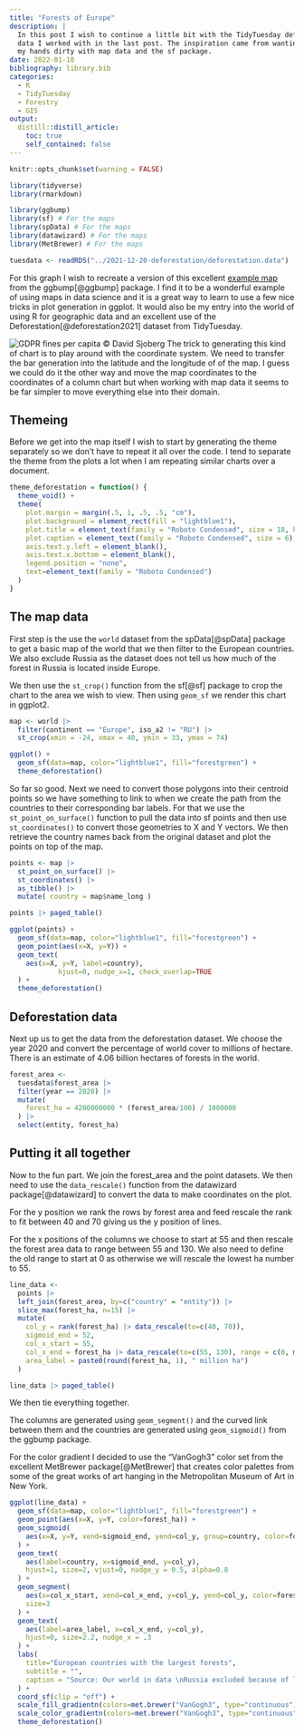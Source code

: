 ```yaml
---
title: "Forests of Europe"
description: |
  In this post I wish to continue a little bit with the TidyTuesday deforestation
  data I worked with in the last post. The inspiration came from wanting to get 
  my hands dirty with map data and the sf package.
date: 2022-01-10
bibliography: library.bib
categories:
  - R
  - TidyTuesday
  - Forestry
  - GIS
output:
  distill::distill_article:
    toc: true
    self_contained: false
---
```



```r
knitr::opts_chunk$set(warning = FALSE)

library(tidyverse)
library(rmarkdown)

library(ggbump)
library(sf) # For the maps
library(spData) # For the maps
library(datawizard) # For the maps
library(MetBrewer) # For the maps

tuesdata <- readRDS("../2021-12-20-deforestation/deforestation.data")
```

For this graph I wish to recreate a version of this excellent [example map](https://github.com/davidsjoberg/ggbump#sigmoid-curves-examples) from the ggbump[@ggbump] package. I find it to be a wonderful example of using maps in data science and it is a great way to learn to use a few nice tricks in plot generation in ggplot. It would also be my entry into the world of using R for geographic data and an excellent use of the Deforestation[@deforestation2021] dataset from TidyTuesday.

![GDPR fines per capita © David Sjoberg](ranking_gdpr.png)
The trick to generating this kind of chart is to play around with the coordinate system. We need to transfer the bar generation into the latitude and the longitude of of the map. I guess we could do it the other way and move the map coordinates to the coordinates of a column chart but when working with map data it seems to be far simpler to move everything else into their domain.

## Themeing

Before we get into the map itself I wish to start by generating the theme separately so we don't have to repeat it all over the code. I tend to separate the theme from the plots a lot when I am repeating similar charts over a document.

```r
theme_deforestation = function() {
  theme_void() +
  theme(
    plot.margin = margin(.5, 1, .5, .5, "cm"),
    plot.background = element_rect(fill = "lightblue1"),
    plot.title = element_text(family = "Roboto Condensed", size = 18, hjust=0.5),
    plot.caption = element_text(family = "Roboto Condensed", size = 6),
    axis.text.y.left = element_blank(),
    axis.text.x.bottom = element_blank(),
    legend.position = "none",
    text=element_text(family = "Roboto Condensed")
  )
}
```

## The map data

First step is the use the `world` dataset from the spData[@spData] package to get a basic map of the world that we then filter to the European countries. We also exclude Russia as the dataset does not tell us how much of the forest in Russia is located inside Europe. 

We then use the `st_crop()` function from the sf[@sf] package to crop the chart to the area we wish to view. Then using `geom_sf` we render this chart in ggplot2.

```r

map <- world |> 
  filter(continent == "Europe", iso_a2 != "RU") |> 
  st_crop(xmin = -24, xmax = 40, ymin = 33, ymax = 74)

ggplot() +
  geom_sf(data=map, color="lightblue1", fill="forestgreen") +
  theme_deforestation()
```
So far so good. Next we need to convert those polygons into their centroid points so we have something to link to when we create the path from the countries to their corresponding bar labels. For that we use the `st_point_on_surface()` function to pull the data into sf points and then use `st_coordinates()` to convert those geometries to X and Y vectors. We then retrieve the country names back from the original dataset and plot the points on top of the map.

```r
points <- map |> 
  st_point_on_surface() |> 
  st_coordinates() |> 
  as_tibble() |> 
  mutate( country = map$name_long )
```

```r
points |> paged_table()
```

```r
ggplot(points) +
  geom_sf(data=map, color="lightblue1", fill="forestgreen") +
  geom_point(aes(x=X, y=Y)) +
  geom_text(
    aes(x=X, y=Y, label=country), 
            hjust=0, nudge_x=1, check_overlap=TRUE
  ) +
  theme_deforestation()
```

## Deforestation data

Next up us to get the data from the deforestation dataset. We choose the year 2020 and convert the percentage of world cover to millions of hectare. There is an estimate of 4.06 billion hectares of forests in the world.

```r
forest_area <- 
  tuesdata$forest_area |> 
  filter(year == 2020) |> 
  mutate(
    forest_ha = 4200000000 * (forest_area/100) / 1000000
  ) |> 
  select(entity, forest_ha)
```


## Putting it all together

Now to the fun part. We join the forest_area and the point datasets. We then need to use the `data_rescale()` function from the datawizard package[@datawizard] to convert the data to make coordinates on the plot.

For the y position we rank the rows by forest area and feed rescale the rank to fit between 40 and 70 giving us the y position of lines.

For the x positions of the columns we choose to start at 55 and then rescale the forest area data to range between 55 and 130. We also need to define the old range to start at 0 as otherwise we will rescale the lowest ha number to 55.

```r
line_data <-
  points |> 
  left_join(forest_area, by=c("country" = "entity")) |> 
  slice_max(forest_ha, n=15) |> 
  mutate(
    col_y = rank(forest_ha) |> data_rescale(to=c(40, 70)),
    sigmoid_end = 52,
    col_x_start = 55,
    col_x_end = forest_ha |> data_rescale(to=c(55, 130), range = c(0, max(forest_ha))),
    area_label = paste0(round(forest_ha, 1), " million ha")
  )
```

```r
line_data |> paged_table()
```

We then tie everything together. 

The columns are generated using `geom_segment()` and the curved link between them and the countries are generated using `geom_sigmoid()` from the ggbump package.

For the color gradient I decided to use the "VanGogh3" color set from the excellent MetBrewer package[@MetBrewer] that creates color palettes from some of the great works of art hanging in the Metropolitan Museum of Art in New York.

```r
ggplot(line_data) +
  geom_sf(data=map, color="lightblue1", fill="forestgreen") +
  geom_point(aes(x=X, y=Y, color=forest_ha)) +
  geom_sigmoid(
    aes(x=X, y=Y, xend=sigmoid_end, yend=col_y, group=country, color=forest_ha)
  ) +
  geom_text(
    aes(label=country, x=sigmoid_end, y=col_y), 
    hjust=1, size=2, vjust=0, nudge_y = 0.5, alpha=0.8
  ) +
  geom_segment(
    aes(x=col_x_start, xend=col_x_end, y=col_y, yend=col_y, color=forest_ha), 
    size=3
  ) +
  geom_text(
    aes(label=area_label, x=col_x_end, y=col_y), 
    hjust=0, size=2.2, nudge_x = .3
  ) +
  labs(
    title="European countries with the largest forests",
    subtitle = "",
    caption = "Source: Our world in data \nRussia excluded because of lack of fine grained data"
  ) +
  coord_sf(clip = "off") +
  scale_fill_gradientn(colors=met.brewer("VanGogh3", type="continuous")) +
  scale_color_gradientn(colors=met.brewer("VanGogh3", type="continuous")) +
  theme_deforestation()
```

